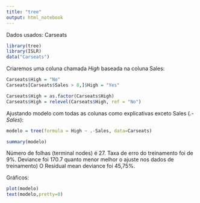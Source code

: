 ```yaml
---
title: "tree"
output: html_notebook
---
```

Dados usados: Carseats
```r
library(tree)
library(ISLR)
data("Carseats")
```

Criaremos uma coluna chamada *High* baseada na coluna Sales:

```r
Carseats$High = "No"
Carseats[Carseats$Sales > 8,]$High = "Yes"

Carseats$High = as.factor(Carseats$High)
Carseats$High = relevel(Carseats$High, ref = "No")
```

Ajustando modelo com todas as colunas como explicativas exceto Sales (*.-Sales*):

```r
modelo = tree(formula = High ~ .-Sales, data=Carseats)
```

```r
summary(modelo)
```

Número de folhas (terminal nodes) é 27. Taxa de erro do treinamento foi de 9%.
Deviance foi 170.7 quanto menor melhor o ajuste nos dados de treinamento)
O Residual mean deviance foi 45,75%.

Gráficos:
```r
plot(modelo)
text(modelo,pretty=0)
```
